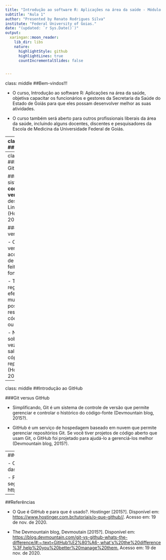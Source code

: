 ```yaml
---
title: "Introdução ao software R: Aplicações na área da saúde - Módulo I"
subtitle: "Aula 1"
author: "Presented by Renato Rodrigues Silva"
institute: "Federal University of Goias."
date: "(updated: `r Sys.Date()`)"
output:
  xaringan::moon_reader:
    lib_dir: libs
    nature:
      highlightStyle: github
      highlightLines: true
      countIncrementalSlides: false


---
```

class: middle
##Bem-vindos!!!


- O curso, Introdução ao software R: Aplicações na área da saúde, objetiva capacitar os funcionários e gestores da Secretaria da Saúde do Estado de Goiás para que eles possam desenvolver melhor as suas atividades. 

- O curso também será aberto para outros profissionais liberais da área da saúde, incluindo alguns docentes, discentes e pesquisadores da Escola de Medicina da Universidade Federal de Goiás.


---
class: middle
##Programação:

.pull-left[
Dia 1:

- Introdução ao git hub;

- Introdução ao software R;

- Introdução ao ambiente de desenvolvimento integrado RStudio.



Dia 2:

- Medidas Resumo com software R

- Visualização de dados com o pacote esquisse.
]


.pull-right[
Dia 3:

- Intervalos de Confiança

- Testes de Comparação de Médias

- Análise de Variância com 1 fator

- Análise de Correlação

- Testes Não Paramétricos para comparar dois grupos 

- Testes Não Paramétricos para comparar mais de dois grupos 

Dia 4:

- Estudo de Caso
]

Obs: O cronograma pode mudar de acordo com a necessidades dos participantes.

---
class: middle
##Introdução ao GitHub

###Git 
- Git é um sistema de **controle de versão** desenvolvido por Linus Torvalds (Hostinger, 2015?)

###Controle de versão

- Controle de versão permite o acompanhamentio de mudanças feitas no código-fonte. 

- Também registra quem efetuou a mudança e possibilita a restauração do código removido ou modificado.

- Não há códigos sobrescritos uma vez que o Git salva múltiplas cópias no repositório (Hostinger, 2015?). 

---
class: middle
##Introdução ao GitHub


###Git versus GitHub

- Simplificando, Git é um sistema de controle de versão que permite gerenciar e controlar o histórico do código-fonte (Devmountain blog, 2015?). 

- GitHub é um serviço de hospedagem baseado em nuvem que permite gerenciar repositórios Git. Se você tiver projetos de código aberto que usam Git, o GitHub foi projetado para ajudá-lo a gerenciá-los melhor (Devmountain blog, 2015?).

---
##Como baixar arquivos do GitHub

- Como exmeplo, vamos utilizar o repositório das nossas aulas.

- Primeiro passo digite no seu web browser o seguinte endereço:
https://github.com/renatorrsilva/Curso_R_Saude:


---
##Referências 


- O Que é GitHub e para que é usado?. Hostinger [2015?]. Disponível em: <https://www.hostinger.com.br/tutoriais/o-que-github//>. Acesso em: 19 de nov. de 2020.

- The Devmountain blog, Devmoutain [2015?]. Disponível em: <https://blog.devmountain.com/git-vs-github-whats-the-difference/#:~:text=GitHub%E2%80%A6-,what's%20the%20difference%3F,help%20you%20better%20manage%20them.> Acesso em: 19 de nov. de 2020.

